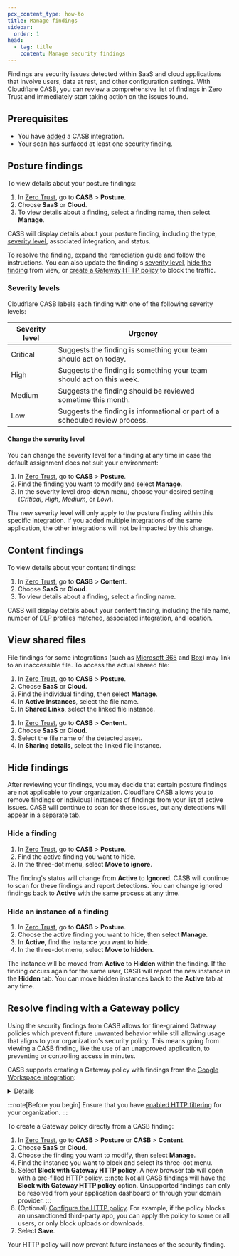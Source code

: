 ```yaml
---
pcx_content_type: how-to
title: Manage findings
sidebar:
  order: 1
head:
  - tag: title
    content: Manage security findings
---
```



Findings are security issues detected within SaaS and cloud applications that involve users, data at rest, and other configuration settings. With Cloudflare CASB, you can review a comprehensive list of findings in Zero Trust and immediately start taking action on the issues found.

## Prerequisites

- You have [added](/cloudflare-one/applications/casb/#add-an-integration) a CASB integration.
- Your scan has surfaced at least one security finding.

## Posture findings

To view details about your posture findings:

1. In [Zero Trust](https://one.dash.cloudflare.com), go to **CASB** > **Posture**.
2. Choose **SaaS** or **Cloud**.
3. To view details about a finding, select a finding name, then select **Manage**.

CASB will display details about your posture finding, including the type, [severity level](#severity-levels), associated integration, and status.

To resolve the finding, expand the remediation guide and follow the instructions. You can also update the finding's [severity level](#severity-levels), [hide the finding](#hide-findings) from view, or [create a Gateway HTTP policy](#resolve-finding-with-a-gateway-policy) to block the traffic.

### Severity levels

Cloudflare CASB labels each finding with one of the following severity levels:

| Severity level | Urgency                                                                      |
| -------------- | ---------------------------------------------------------------------------- |
| Critical       | Suggests the finding is something your team should act on today.             |
| High           | Suggests the finding is something your team should act on this week.         |
| Medium         | Suggests the finding should be reviewed sometime this month.                 |
| Low            | Suggests the finding is informational or part of a scheduled review process. |

#### Change the severity level

You can change the severity level for a finding at any time in case the default assignment does not suit your environment:

1. In [Zero Trust](https://one.dash.cloudflare.com), go to **CASB** > **Posture**.
2. Find the finding you want to modify and select **Manage**.
3. In the severity level drop-down menu, choose your desired setting (_Critical_, _High_, _Medium_, or _Low_).

The new severity level will only apply to the posture finding within this specific integration. If you added multiple integrations of the same application, the other integrations will not be impacted by this change.

## Content findings

To view details about your content findings:

1. In [Zero Trust](https://one.dash.cloudflare.com), go to **CASB** > **Content**.
2. Choose **SaaS** or **Cloud**.
3. To view details about a finding, select a finding name.

CASB will display details about your content finding, including the file name, number of DLP profiles matched, associated integration, and location.

## View shared files

File findings for some integrations (such as [Microsoft 365](/cloudflare-one/applications/casb/casb-integrations/microsoft-365/#file-sharing) and [Box](/cloudflare-one/applications/casb/casb-integrations/box/#file-sharing)) may link to an inaccessible file. To access the actual shared file:

<Tabs> <TabItem label="Posture finding">

1. In [Zero Trust](https://one.dash.cloudflare.com), go to **CASB** > **Posture**.
2. Choose **SaaS** or **Cloud**.
3. Find the individual finding, then select **Manage**.
4. In **Active Instances**, select the file name.
5. In **Shared Links**, select the linked file instance.

</TabItem>

<TabItem label="Content finding">

1. In [Zero Trust](https://one.dash.cloudflare.com), go to **CASB** > **Content**.
2. Choose **SaaS** or **Cloud**.
3. Select the file name of the detected asset.
4. In **Sharing details**, select the linked file instance.

</TabItem> </Tabs>

## Hide findings

After reviewing your findings, you may decide that certain posture findings are not applicable to your organization. Cloudflare CASB allows you to remove findings or individual instances of findings from your list of active issues. CASB will continue to scan for these issues, but any detections will appear in a separate tab.

### Hide a finding

1. In [Zero Trust](https://one.dash.cloudflare.com), go to **CASB** > **Posture**.
2. Find the active finding you want to hide.
3. In the three-dot menu, select **Move to ignore**.

The finding's status will change from **Active** to **Ignored**. CASB will continue to scan for these findings and report detections. You can change ignored findings back to **Active** with the same process at any time.

### Hide an instance of a finding

1. In [Zero Trust](https://one.dash.cloudflare.com), go to **CASB** > **Posture**.
2. Choose the active finding you want to hide, then select **Manage**.
3. In **Active**, find the instance you want to hide.
4. In the three-dot menu, select **Move to hidden**.

The instance will be moved from **Active** to **Hidden** within the finding. If the finding occurs again for the same user, CASB will report the new instance in the **Hidden** tab. You can move hidden instances back to the **Active** tab at any time.

## Resolve finding with a Gateway policy

Using the security findings from CASB allows for fine-grained Gateway policies which prevent future unwanted behavior while still allowing usage that aligns to your organization's security policy. This means going from viewing a CASB finding, like the use of an unapproved application, to preventing or controlling access in minutes.

CASB supports creating a Gateway policy with findings from the [Google Workspace integration](/cloudflare-one/applications/scan-apps/casb-integrations/google-workspace/):

<Details header="Supported CASB findings for Gateway policies">

- Google Workspace: File publicly accessible with edit access
- Google Workspace: File publicly accessible with view access
- Google Workspace: File shared outside company with edit access
- Google Workspace: File shared outside company with view access

</Details>

:::note[Before you begin]
Ensure that you have [enabled HTTP filtering](/cloudflare-one/policies/gateway/initial-setup/http/) for your organization.
:::

To create a Gateway policy directly from a CASB finding:

1. In [Zero Trust](https://one.dash.cloudflare.com), go to **CASB** > **Posture** or **CASB** > **Content**.
2. Choose **SaaS** or **Cloud**.
3. Choose the finding you want to modify, then select **Manage**.
4. Find the instance you want to block and select its three-dot menu.
5. Select **Block with Gateway HTTP policy**. A new browser tab will open with a pre-filled HTTP policy.
   :::note
   Not all CASB findings will have the **Block with Gateway HTTP policy** option. Unsupported findings can only be resolved from your application dashboard or through your domain provider.
   :::
6. (Optional) [Configure the HTTP policy](/cloudflare-one/policies/gateway/http-policies/). For example, if the policy blocks an unsanctioned third-party app, you can apply the policy to some or all users, or only block uploads or downloads.
7. Select **Save**.

Your HTTP policy will now prevent future instances of the security finding.
